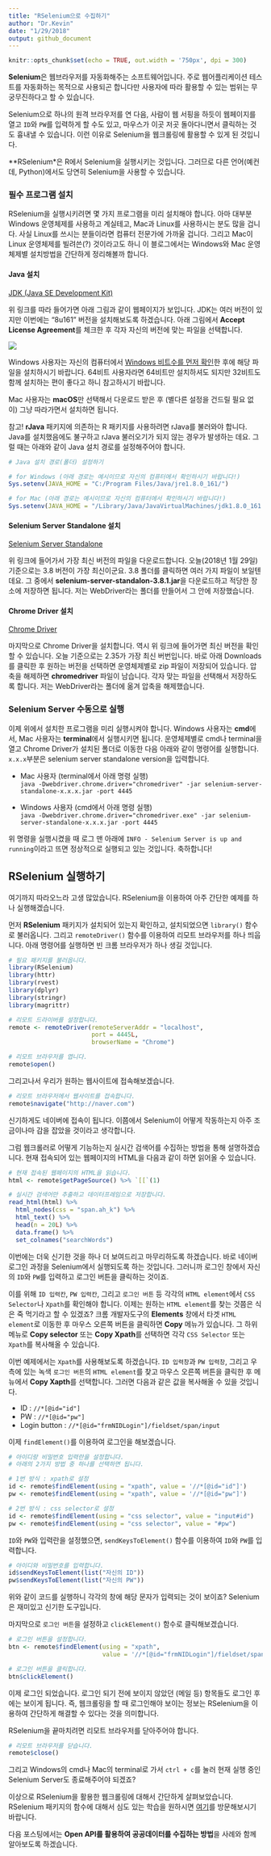 ```yaml
---
title: "RSelenium으로 수집하기"
author: "Dr.Kevin"
date: "1/29/2018"
output: github_document
---
```


```r
knitr::opts_chunk$set(echo = TRUE, out.width = '750px', dpi = 300)
```

**Selenium**은 웹브라우저를 자동화해주는 소프트웨어입니다. 주로 웹어플리케이션 테스트를 자동화하는 목적으로 사용되곤 합니다만 사용자에 따라 활용할 수 있는 범위는 무궁무진하다고 할 수 있습니다.

Selenium으로 하나의 원격 브라우저를 연 다음, 사람이 웹 서핑을 하듯이 웹페이지를 열고 `ID`와 `PW`를 입력하게 할 수도 있고, 마우스가 이곳 저곳 돌아다니면서 클릭하는 것도 흉내낼 수 있습니다. 이런 이유로 Selenium을 웹크롤링에 활용할 수 있게 된 것입니다. 

**RSelenium*은 R에서 Selenium을 실행시키는 것입니다. 그러므로 다른 언어(예컨데, Python)에서도 당연히 Selenium을 사용할 수 있습니다. 

### 필수 프로그램 설치

RSelenium을 실행시키려면 몇 가지 프로그램을 미리 설치해야 합니다. 아마 대부분 Windows 운영체제를 사용하고 계실테고, Mac과 Linux를 사용하시는 분도 많을 겁니다. 사실 Linux를 쓰시는 분들이라면 컴퓨터 전문가에 가까울 겁니다. 그리고 Mac이 Linux 운영체제를 빌려쓴(?) 것이라고도 하니 이 블로그에서는 Windows와 Mac 운영체제별 설치방법을 간단하게 정리해볼까 합니다. 

#### Java 설치 

[JDK (Java SE Development Kit)](http://www.oracle.com/technetwork/java/javase/downloads/jdk8-downloads-2133151.html)

위 링크를 따라 들어가면 아래 그림과 같이 웹페이지가 보입니다. JDK는 여러 버전이 있지만 이번에는 "8u161" 버전을 설치해보도록 하겠습니다. 아래 그림에서 **Accept License Agreement**를 체크한 후 각자 자신의 버전에 맞는 파일을 선택합니다. 

![](https://github.com/MrKevinNa/MrKevinNa.github.io/blob/master/images/RSelenium/Webpage%20for%20JDK.png?raw=true)

Windows 사용자는 자신의 컴퓨터에서 [Windows 비트수를 먼저 확인](https://support.microsoft.com/ko-kr/help/13443/windows-which-operating-system)한 후에 해당 파일을 설치하시기 바랍니다. 64비트 사용자라면 64비트만 설치하셔도 되지만 32비트도 함께 설치하는 편이 좋다고 하니 참고하시기 바랍니다. 

Mac 사용자는 **macOS**만 선택해서 다운로드 받은 후 (별다른 설정을 건드릴 필요 없이) 그냥 따라가면서 설치하면 됩니다. 

참고! **rJava** 패키지에 의존하는 R 패키지를 사용하려면 rJava를 불러와야 합니다. Java를 설치했음에도 불구하고 rJava 불러오기가 되지 않는 경우가 발생하는 데요. 그럴 때는 아래와 같이 Java 설치 경로를 설정해주어야 합니다.

```r
# Java 설치 경로(폴더) 설정하기 

# for Windows (아래 경로는 예시이므로 자신의 컴퓨터에서 확인하시기 바랍니다!)
Sys.setenv(JAVA_HOME = "C:/Program Files/Java/jre1.8.0_161/")

# for Mac (아래 경로는 예시이므로 자신의 컴퓨터에서 확인하시기 바랍니다!)
Sys.setenv(JAVA_HOME = "/Library/Java/JavaVirtualMachines/jdk1.8.0_161.jdk/Contents/Home/jre")
```

#### Selenium Server Standalone 설치

[Selenium Server Standalone](http://selenium-release.storage.googleapis.com/index.html)

위 링크에 들어가서 가장 최신 버전의 파일을 다운로드합니다. 오늘(2018년 1월 29일) 기준으로는 3.8 버전이 가장 최신이군요. 3.8 폴더를 클릭하면 여러 가지 파일이 보일텐데요. 그 중에서 **selenium-server-standalon-3.8.1.jar**을 다운로드하고 적당한 장소에 저장하면 됩니다. 저는 WebDriver라는 폴더를 만들어서 그 안에 저장했습니다. 

#### Chrome Driver 설치

[Chrome Driver](https://sites.google.com/a/chromium.org/chromedriver/)

마지막으로 Chrome Driver을 설치합니다. 역시 위 링크에 들어가면 최신 버전을 확인할 수 있습니다. 오늘 기준으로는 2.35가 가장 최신 버번입니다. 바로 아래 Downloads를 클릭한 후 원하는 버전을 선택하면 운영체제별로 zip 파일이 저장되어 있습니다. 압축을 해제하면 **chromedriver** 파일이 남습니다. 각자 맞는 파일을 선택해서 저장하도록 합니다. 저는 WebDriver라는 폴더에 옮겨 압축을 해제했습니다.

### Selenium Server 수동으로 실행

이제 위에서 설치한 프로그램을 미리 실행시켜야 합니다. Windows 사용자는 **cmd**에서, Mac 사용자는 **terminal**에서 실행시키면 됩니다. 운영체제별로 cmd나 terminal을 열고 Chrome Driver가 설치된 폴더로 이동한 다음 아래와 같이 명령어를 실행합니다. `x.x.x`부분은 selenium server standalone version을 입력합니다.

  - Mac 사용자 (terminal에서 아래 명령 실행)  
  `java -Dwebdriver.chrome.driver="chromedriver" -jar selenium-server-standalone-x.x.x.jar -port 4445`
  
  - Windows 사용자 (cmd에서 아래 명령 실행)  
  `java -Dwebdriver.chrome.driver="chromedriver.exe" -jar selenium-server-standalone-x.x.x.jar -port 4445`

위 명령을 실행시켰을 때 로그 맨 아래에 `INFO - Selenium Server is up and running`이라고 뜨면 정상적으로 실행되고 있는 것입니다. 축하합니다! 

## RSelenium 실행하기

여기까지 따라오느라 고생 많았습니다. RSelenium을 이용하여 아주 간단한 예제를 하나 실행해겠습니다. 

먼저 **RSelenium** 패키지가 설치되어 있는지 확인하고, 설치되었으면 `library()` 함수로 불러옵니다. 그리고 `remoteDriver()` 함수를 이용하여 리모트 브라우저를 하나 띄웁니다. 아래 명령어를 실행하면 빈 크롬 브라우저가 하나 생길 것입니다. 

```r
# 필요 패키지를 불러옵니다.
library(RSelenium)
library(httr)
library(rvest)
library(dplyr)
library(stringr)
library(magrittr)

# 리모트 드라이버를 설정합니다.
remote <- remoteDriver(remoteServerAddr = "localhost",
                       port = 4445L,
                       browserName = "Chrome")

# 리모트 브라우저를 엽니다.
remote$open()
```

그리고나서 우리가 원하는 웹사이트에 접속해보겠습니다.

```r
# 리모트 브라우저에서 웹사이트를 접속합니다.
remote$navigate("http://naver.com")
```

신기하게도 네이버에 접속이 됩니다. 이쯤에서 Selenium이 어떻게 작동하는지 아주 조금이나마 감을 잡았을 것이라고 생각합니다. 

그럼 웹크롤러로 어떻게 기능하는지 실시간 검색어를 수집하는 방법을 통해 설명하겠습니다. 현재 접속되어 있는 웹페이지의 HTML을 다음과 같이 하면 읽어올 수 있습니다. 

```r
# 현재 접속된 웹페이지의 HTML을 읽습니다.
html <- remote$getPageSource() %>% `[[`(1)

# 실시간 검색어만 추출하고 데이터프레임으로 저장합니다.
read_html(html) %>% 
  html_nodes(css = "span.ah_k") %>% 
  html_text() %>% 
  head(n = 20L) %>% 
  data.frame() %>% 
  set_colnames("searchWords")
```

이번에는 더욱 신기한 것을 하나 더 보여드리고 마무리하도록 하겠습니다. 바로 네이버 로그인 과정을 Selenium에서 실행되도록 하는 것입니다. 그러니까 로그인 창에서 자신의 `ID`와 `PW`를 입력하고 로그인 버튼을 클릭하는 것이죠.

이를 위해 `ID 입력칸`, `PW 입력칸`, 그리고 `로그인 버튼` 등 각각의 `HTML element`에서 `CSS Selector`나 `Xpath`를 확인해야 합니다. 이제는 원하는 `HTML element`를 찾는 것쯤은 식은 죽 먹기라고 할 수 있겠죠? 크롬 개발자도구의 **Elements** 창에서 타겟 `HTML element`로 이동한 후 마우스 오른쪽 버튼을 클릭하면 **Copy** 메뉴가 있습니다. 그 하위 메뉴로 **Copy selector** 또는 **Copy Xpath**를 선택하면 각각 `CSS Selector` 또는 `Xpath`를 복사해올 수 있습니다.

이번 예제에서는 `Xpath`를 사용해보도록 하겠습니다. `ID 입력창`과 `PW 입력창`, 그리고 우측에 있는 녹색 `로그인 버튼`의 `HTML element`를 찾고 마우스 오른쪽 버튼을 클릭한 후 메뉴에서 **Copy Xapth**를 선택합니다. 그러면 다음과 같은 값을 복사해올 수 있을 것입니다. 

  - ID : `//*[@id="id"]`  
  - PW : `//*[@id="pw"]`  
  - Login button : `//*[@id="frmNIDLogin"]/fieldset/span/input`  

이제 `findElement()`를 이용하여 로그인을 해보겠습니다. 

```r
# 아이디랑 비밀번호 입력란을 설정합니다.
# 아래의 2가지 방법 중 하나를 선택하면 됩니다. 

# 1번 방식 : xpath로 설정 
id <- remote$findElement(using = "xpath", value = '//*[@id="id"]')
pw <- remote$findElement(using = "xpath", value = '//*[@id="pw"]')

# 2번 방식 : css selector로 설정
id <- remote$findElement(using = "css selector", value = "input#id")
pw <- remote$findElement(using = "css selector", value = "#pw")
```

`ID`와 `PW`와 입력란을 설정했으면, `sendKeysToElement()` 함수를 이용하여 `ID`와 `PW`를 입력합니다. 

```r
# 아이디와 비밀번호를 입력합니다.
id$sendKeysToElement(list("자신의 ID"))
pw$sendKeysToElement(list("자신의 PW"))
```

위와 같이 코드를 실행하니 각각의 창에 해당 문자가 입력되는 것이 보이죠? Selenium은 재미있고 신기한 도구입니다.

마지막으로 `로그인 버튼`을 설정하고 `clickElement()` 함수로 클릭해보겠습니다. 

```r
# 로그인 버튼을 설정합니다. 
btn <- remote$findElement(using = "xpath", 
                          value = '//*[@id="frmNIDLogin"]/fieldset/span/input')

# 로그인 버튼을 클릭합니다.
btn$clickElement()
```

이제 로그인 되었습니다. 로그인 되기 전에 보이지 않았던 (메일 등) 항목들도 로그인 후에는 보이게 됩니다. 즉, 웹크롤링을 할 때 로그인해야 보이는 정보는 RSelenium을 이용하여 간단하게 해결할 수 있다는 것을 의미합니다. 

RSelenium을 끝마치려면 리모트 브라우저를 닫아주어야 합니다. 

```r
# 리모트 브라우저를 닫습니다.
remote$close()
```

그리고 Windows의 cmd나 Mac의 terminal로 가서 `ctrl + c`를 눌러 현재 실행 중인 Selenium Server도 종료해주어야 되겠죠? 

이상으로 RSelenium을 활용한 웹크롤링에 대해서 간단하게 살펴보았습니다. RSelenium 패키지의 함수에 대해서 심도 있는 학습을 원하시면 [여기](http://www.computerworld.com/article/2971265/application-development/how-to-drive-a-web-browser-with-r-and-rselenium.html)를 방문해보시기 바랍니다. 

다음 포스팅에서는 **Open API를 활용하여 공공데이터를 수집하는 방법**을 사례와 함께 알아보도록 하겠습니다.
